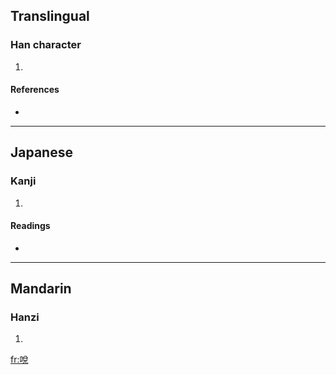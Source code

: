 ==Translingual==

===Han character===
{{Han char|rn=30|rad=口|as=07|sn=10|four=|canj=口金口山 (RCRU)}}

# {{defn|Han}}

====References====
* {{Han ref|kx=0191.190|dkj=03684|hdz=10631.170|uh=54FE|ud=21758}}

----

==Japanese==

===Kanji===
{{ja-kanji|grade=|rs=口07}}

# {{defn|Japanese}}

====Readings====
* {{ja-readings|on=[[やつ]] (yatsu), [[やち]] (yachi)|kun=[[なめる]] (nameru)}}

----

==Mandarin==

===Hanzi===
{{cmn-hanzi|pin=[[shuō]] ([[shuo1]])|wg=shuo<sup>1</sup>}}

# {{defn|Mandarin}}

[[fr:哾]]